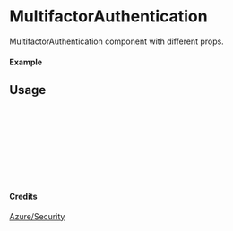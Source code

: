 
<Meta of={MultifactorAuthentication} title="Azure/Security/MultifactorAuthentication" />

# MultifactorAuthentication

MultifactorAuthentication component with different props.

#### Example

<Canvas of={MultifactorAuthentication.Primary} />

## Usage

```ts
import { MultifactorAuthentication } from "yadl-ui";

const Example = () => {
  return (
      <MultifactorAuthentication />
  );
};

export default Example;
```

#### Credits
[Azure/Security](https://learn.microsoft.com/en-us/azure/architecture/icons/)
